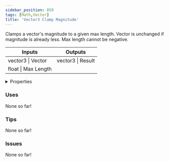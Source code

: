 ```yaml
---
sidebar_position: 859
tags: [Math,Vector]
title: 'Vector3 Clamp Magnitude'
---
```


Clamps a vector's magnitude to a given max length.
Vector is unchanged if magnitude is already less.
Max length cannot be negative.



<IChip uuid="c12ba6c4-51f6-478c-96a7-b989dbe6df80"/>

<table><thead><tr><th>Inputs</th><th>Outputs</th></tr></thead><tbody><tr><td>vector3 | Vector</td><td>vector3 | Result</td></tr><tr><td>float | Max Length</td><td /></tr></tbody></table>

<details>
  <summary>Properties</summary>
  <div>
    <div>
    <table>
      <tbody>
        <tr>
          <td>Is beta required?</td>
          <td>No</td>
        </tr>
        <tr>
          <td>Is chip a trolling risk?</td>
          <td>No</td>
        </tr>
        <tr>
          <td>Is chip a role assignment risk?</td>
          <td>No</td>
        </tr>
        <tr>
          <td>Chip UUID</td>
          <td>c12ba6c4-51f6-478c-96a7-b989dbe6df80</td>
        </tr>
        <tr>
          <td>Room availability</td>
          <td>Available everywhere</td>
        </tr>
      </tbody>
    </table>
    </div>
  </div>
</details>

### Uses

None so far!

### Tips

None so far!

### Issues

None so far!
